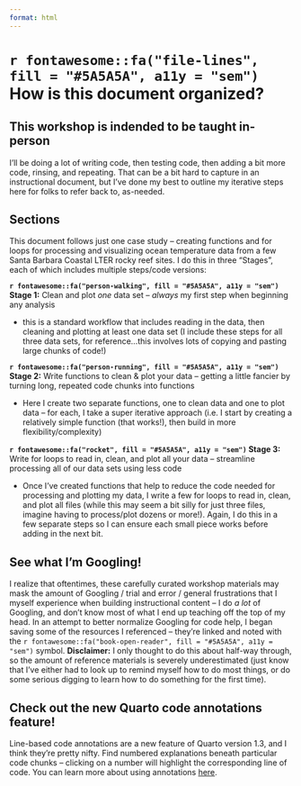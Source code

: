 ```yaml
---
format: html
---
```


# `r fontawesome::fa("file-lines", fill = "#5A5A5A", a11y = "sem")` How is this document organized?

::: {.callout-warning}
## This workshop is indended to be taught in-person
I'll be doing a lot of writing code, then testing code, then adding a bit more code, rinsing, and repeating. That can be a bit hard to capture in an instructional document, but I've done my best to outline my iterative steps here for folks to refer back to, as-needed.
:::

## Sections

This document follows just one case study -- creating functions and for loops for processing and visualizing ocean temperature data from a few Santa Barbara Coastal LTER rocky reef sites. I do this in three "Stages", each of which includes multiple steps/code versions:

**`r fontawesome::fa("person-walking", fill = "#5A5A5A", a11y = "sem")` Stage 1:** Clean and plot *one* data set -- *always* my first step when beginning any analysis

-  this is a standard workflow that includes reading in the data, then cleaning and plotting at least one data set (I include these steps for all three data sets, for reference...this involves lots of copying and pasting large chunks of code!)

**`r fontawesome::fa("person-running", fill = "#5A5A5A", a11y = "sem")` Stage 2:** Write functions to clean & plot your data -- getting a little fancier by turning long, repeated code chunks into functions   

-  Here I create two separate functions, one to clean data and one to plot data -- for each, I take a super iterative approach (i.e. I start by creating a relatively simple function (that works!), then build in more flexibility/complexity)

**`r fontawesome::fa("rocket", fill = "#5A5A5A", a11y = "sem")` Stage 3:** Write for loops to read in, clean, and plot all your data -- streamline processing all of our data sets using less code

-  Once I've created functions that help to reduce the code needed for processing and plotting my data, I write a few for loops to read in, clean, and plot all files (while this may seem a bit silly for just three files, imagine having to process/plot dozens or more!). Again, I do this in a few separate steps so I can ensure each small piece works before adding in the next bit.

## See what I'm Googling!
I realize that oftentimes, these carefully curated workshop materials may mask the amount of Googling / trial and error / general frustrations that I myself experience when building instructional content -- I do *a lot* of Googling, and don't know most of what I end up teaching off the top of my head. In an attempt to better normalize Googling for code help, I began saving some of the resources I referenced -- they're linked and noted with the `r fontawesome::fa("book-open-reader", fill = "#5A5A5A", a11y = "sem")` symbol. **Disclaimer:** I only thought to do this about half-way through, so the amount of reference materials is severely underestimated (just know that I've either had to look up to remind myself how to do most things, or do some serious digging to learn how to do something for the first time). 

## Check out the new Quarto code annotations feature!

Line-based code annotations are a new feature of Quarto version 1.3, and I think they're pretty nifty. Find numbered explanations beneath particular code chunks -- clicking on a number will highlight the corresponding line of code. You can learn more about using annotations [here](https://quarto.org/docs/authoring/code-annotation).

